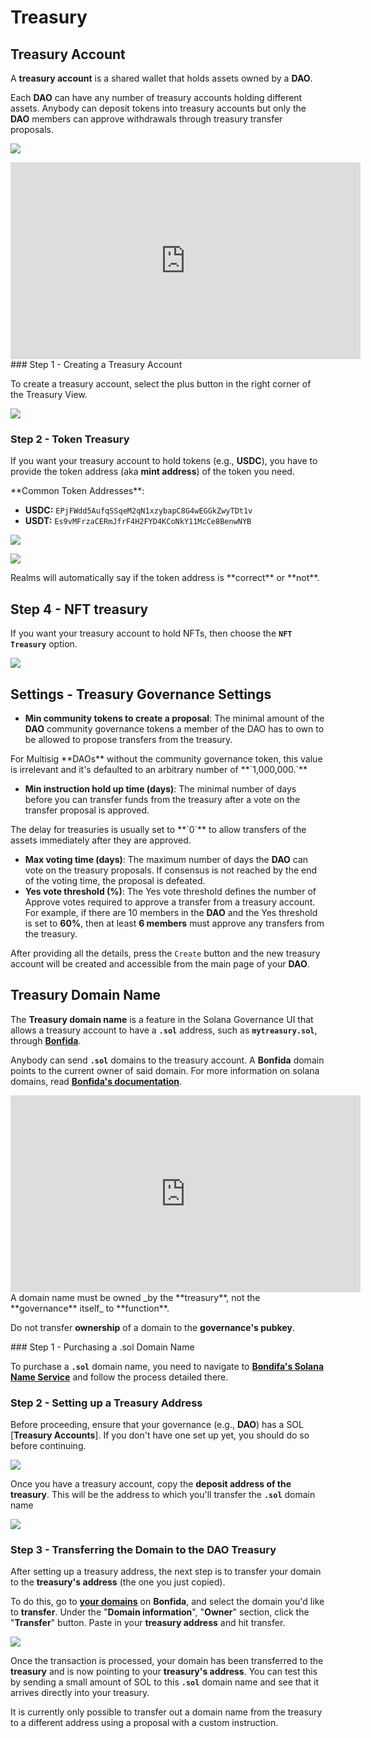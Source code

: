 
# Treasury

## Treasury Account

A **treasury account** is a shared wallet that holds assets owned by a **DAO**.

Each **DAO** can have any number of treasury accounts holding different assets. Anybody can deposit tokens into treasury accounts but only the **DAO** members can approve withdrawals through treasury transfer proposals​.

![](../source/treasury\treasurystep1.png)

<Callout type="info" emoji="▶️">
<iframe width="560" height="315" src="https://www.youtube.com/embed/h_MUt6sTLN8?si=qOiDmO5Ygk3poOJ5" title="YouTube video player" frameborder="0" allow="accelerometer; autoplay; clipboard-write; encrypted-media; gyroscope; picture-in-picture; web-share" allowfullscreen></iframe>
</Callout>

<Steps>
### Step 1 - Creating a Treasury Account

To create a treasury account, select the plus button in the right corner of the Treasury View​.

![](../source/treasury\treasurystep2.png)

### Step 2 - Token Treasury

If you want your treasury account to hold tokens (e.g., **USDC**), you have to provide the token address (aka **mint address**) of the token you need​.

<Callout type="info" emoji="ℹ️">
**Common Token Addresses**:

* **USDC:** `EPjFWdd5AufqSSqeM2qN1xzybapC8G4wEGGkZwyTDt1v`
* **USDT:** `Es9vMFrzaCERmJfrF4H2FYD4KCoNkY11McCe8BenwNYB`
</Callout>

![](../source/treasury\treasurystep3.png)

![](../source/treasury\treasurystep4.png)

<Callout type="info" emoji="ℹ️">
Realms will automatically say if the token address is **correct** or **not**.
</Callout>

## Step 4 - NFT treasury

If you want your treasury account to hold NFTs, then choose the **`NFT Treasury`** option​.

![](../source/treasury\treasurystep5.png)

</Steps>

## Settings - Treasury Governance Settings

* **Min community tokens to create a proposal**: The minimal amount of the **DAO** community governance tokens a member of the DAO has to own to be allowed to propose transfers from the treasury.&#x20;

<Callout type="info" emoji="ℹ️">
For Multisig **DAOs** without the community governance token, this value is irrelevant and it's defaulted to an arbitrary number of **`1,000,000.`**
</Callout>

* **Min instruction hold up time (days)**: The minimal number of days before you can transfer funds from the treasury after a vote on the transfer proposal is approved​.

<Callout type="info" emoji="ℹ️">
The delay for treasuries is usually set to **`0`** to allow transfers of the assets immediately after they are approved​.​
</Callout>

* **Max voting time (days)**: The maximum number of days the **DAO** can vote on the treasury proposals. If consensus is not reached by the end of the voting time, the proposal is defeated​.
* **Yes vote threshold (%)**: The Yes vote threshold defines the number of Approve votes required to approve a transfer from a treasury account. For example, if there are 10 members in the **DAO** and the Yes threshold is set to **60%**, then at least **6 members** must approve any transfers from the treasury​.

After providing all the details, press the `Create` button and the new treasury account will be created and accessible from the main page of your **DAO**​.

## Treasury Domain Name
The **Treasury domain name** is a feature in the Solana Governance UI that allows a treasury account to have a **`.sol`** address, such as **`mytreasury.sol`**, through [**Bonfida**](https://naming.bonfida.org/).

Anybody can send **`.sol`** domains to the treasury account. A **Bonfida** domain points to the current owner of said domain. For more information on solana domains, read [**Bonfida's documentation**](https://docs.bonfida.org/collection/an-introduction-to-the-solana-name-service).

<Callout type="info" emoji="▶️">
<iframe width="560" height="315" src="https://www.youtube.com/embed/h_MUt6sTLN8?si=qOiDmO5Ygk3poOJ5" title="YouTube video player" frameborder="0" allow="accelerometer; autoplay; clipboard-write; encrypted-media; gyroscope; picture-in-picture; web-share" allowfullscreen></iframe>
</Callout>

<Callout type="error" emoji="🚨">
A domain name must be owned _by the **treasury**, not the **governance** itself_ to **function**.

Do not transfer **ownership** of a domain to the **governance's pubkey**.
</Callout>

<Steps>
### Step 1 - Purchasing a .sol Domain Name

To purchase a **`.sol`** domain name, you need to navigate to [**Bondifa's Solana Name Service**](https://naming.bonfida.org/) and follow the process detailed there.

### Step 2 - Setting up a Treasury Address

Before proceeding, ensure that your governance (e.g., **DAO**) has a SOL [**Treasury Accounts**]. If you don't have one set up yet, you should do so before continuing.

![](../source/treasury\treasurystep1.png)

Once you have a treasury account, copy the **deposit address of the treasury**. This will be the address to which you'll transfer the **`.sol`** domain name

![](../source/treasury\treasurystep6.png)

### Step 3 - Transferring the Domain to the DAO Treasury

After setting up a treasury address, the next step is to transfer your domain to the **treasury's address** (the one you just copied).

To do this, go to [**your domains**](https://naming.bonfida.org/#/profile?view=domains) on **Bonfida**, and select the domain you'd like to **transfer**. Under the "**Domain information**", "**Owner**" section, click the "**Transfer**" button. Paste in your **treasury address** and hit transfer.

![](../source/treasury\treasurystep7.png)

Once the transaction is processed, your domain has been transferred to the **treasury** and is now pointing to your **treasury's address**. You can test this by sending a small amount of SOL to this **`.sol`** domain name and see that it arrives directly into your treasury.

<Callout type="info" emoji="ℹ️">
It is currently only possible to transfer out a domain name from the treasury to a different address using a proposal with a custom instruction.
</Callout>
</Steps>